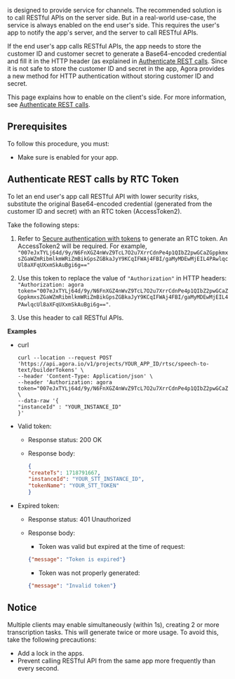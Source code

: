 
<Vpd k="NAME"/> is designed to provide service for channels. The recommended solution is to call RESTful APIs on the server side. But in a real-world use-case, the service is always enabled on the end user's side. This requires the user's app to notify the app's server, and the server to call RESTful APIs.

If the end user's app calls RESTful APIs, the app needs to store the customer ID and customer secret to generate a Base64-encoded credential and fill it in the HTTP header (as explained in [Authenticate REST calls](../reference/restful-authentication). Since it is not safe to store the customer ID and secret in the app, Agora provides a new method for HTTP authentication without storing customer ID and secret.

This page explains how to enable <Vpd k="NAME"/> on the client's side. For more information, see [Authenticate REST calls](../reference/restful-authentication).

## Prerequisites

To follow this procedure, you must:

<Prerequisites />

- Make sure <Vpd k="NAME"/> is enabled for your app.

## Authenticate REST calls by RTC Token

To let an end user's app call RESTful API with lower security risks, substitute the original Base64-encoded credential (generated from the customer ID and secret) with an RTC token (AccessToken2).

Take the following steps:

1. Refer to [Secure authentication with tokens](/video-calling/get-started/authentication-workflow) to generate an RTC token.
An AccessToken2 will be required. For example, `"007eJxTYLj64d/9y/N6FnXGZ4nWvZ9TcL7O2u7XrrCdnPe4p1QIbZ2pwGCaZGppkmxsZGaWZmRibmlkmWRiZmBikGpsZGBkaJyY9KCqIFWAj4FBI/gaMyMDEwMjEIL4PAwlqcUl8aXFqUXxmSkAuBgi6g=="`

1. Use this token to replace the value of `"Authorization"` in HTTP headers: `"Authorization: agora token="007eJxTYLj64d/9y/N6FnXGZ4nWvZ9TcL7O2u7XrrCdnPe4p1QIbZ2pwGCaZGppkmxsZGaWZmRibmlkmWRiZmBikGpsZGBkaJyY9KCqIFWAj4FBI/gaMyMDEwMjEIL4PAwlqcUl8aXFqUXxmSkAuBgi6g=="`.

1. Use this header to call RESTful APIs.

**Examples**

- curl

    ```shell
    curl --location --request POST 'https://api.agora.io/v1/projects/YOUR_APP_ID/rtsc/speech-to-text/builderTokens' \
    --header 'Content-Type: Application/json' \
    --header 'Authorization: agora token="007eJxTYLj64d/9y/N6FnXGZ4nWvZ9TcL7O2u7XrrCdnPe4p1QIbZ2pwGCaZGppkmxsZGaWZmRibmlkmWRiZmBikGpsZGBkaJyY9KCqIFWAj4FBI/gaMyMDEwMjEIL4PAwlqcUl8aXFqUXxmSkAuBgi6g=="' \
    --data-raw '{
    "instanceId" : "YOUR_INSTANCE_ID"
    }'
    ```

- Valid token:

    - Response status: 200 OK
    - Response body:

      ```json
      {
      "createTs": 1718791667,
      "instanceId": "YOUR_STT_INSTANCE_ID",
      "tokenName": "YOUR_STT_TOKEN"
      }
      ```
- Expired token:

    - Response status: 401 Unauthorized
    - Response body:

        - Token was valid but expired at the time of request:

        ```json
        {"message": "Token is expired"}
         ```

         - Token was not properly generated:

         ```json
         {"message": "Invalid token"}
         ```

## Notice

Multiple clients may enable <Vpd k="NAME"/> simultaneously (within 1s), creating 2 or more transcription tasks. This will generate twice or more usage. To avoid this, take the following precautions:

- Add a lock in the apps.
- Prevent calling RESTful API from the same app more frequently than every second.
